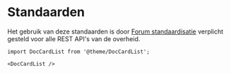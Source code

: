 # Standaarden

Het gebruik van deze standaarden is door [Forum standaardisatie](https://www.forumstandaardisatie.nl) verplicht gesteld voor alle REST API's van de overheid.

```mdx-code-block
import DocCardList from '@theme/DocCardList';

<DocCardList />
```
